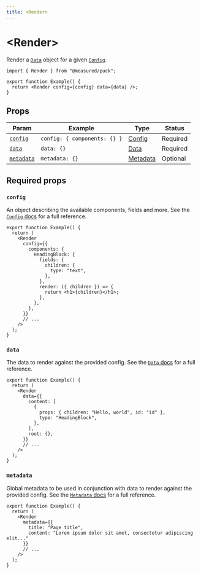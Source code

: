 ```yaml
---
title: <Render>
---
```


# \<Render\>

Render a [`Data`](/docs/api-reference/data) object for a given [`Config`](/docs/api-reference/configuration/config).

```tsx copy showLineNumbers
import { Render } from "@measured/puck";

export function Example() {
  return <Render config={config} data={data} />;
}
```

## Props

| Param                   | Example                      | Type                                     | Status   |
| ----------------------- | ---------------------------- | ---------------------------------------- | -------- |
| [`config`](#config)     | `config: { components: {} }` | [Config](/docs/api-reference/config)     | Required |
| [`data`](#data)         | `data: {}`                   | [Data](/docs/api-reference/data)         | Required |
| [`metadata`](#metadata) | `metadata: {}`               | [Metadata](/docs/api-reference/metadata) | Optional |

## Required props

### `config`

An object describing the available components, fields and more. See the [`Config` docs](/docs/api-reference/configuration/config) for a full reference.

```tsx {4-17} copy
export function Example() {
  return (
    <Render
      config={{
        components: {
          HeadingBlock: {
            fields: {
              children: {
                type: "text",
              },
            },
            render: ({ children }) => {
              return <h1>{children}</h1>;
            },
          },
        },
      }}
      // ...
    />
  );
}
```

### `data`

The data to render against the provided config. See the [`Data` docs](/docs/api-reference/data) for a full reference.

```tsx {4-12} copy
export function Example() {
  return (
    <Render
      data={{
        content: [
          {
            props: { children: "Hello, world", id: "id" },
            type: "HeadingBlock",
          },
        ],
        root: {},
      }}
      // ...
    />
  );
}
```

### `metadata`

Global metadata to be used in conjunction with data to render against the provided config. See the [`Metadata` docs](/docs/api-reference/metadata) for a full reference.

```tsx {4-12} copy
export function Example() {
  return (
    <Render
      metadata={{
        title: "Page title",
        content: "Lorem ipsum dolor sit amet, consectetur adipiscing elit..."
      }}
      // ...
    />
  );
}
```
